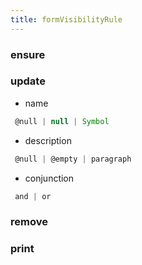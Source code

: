 ```yaml
---
title: formVisibilityRule
---
```


### ensure


### update

- name
```js 
 @null | null | Symbol
```
- description
```js 
 @null | @empty | paragraph
```
- conjunction
```js 
 and | or
```

### remove


### print


